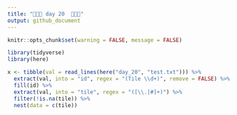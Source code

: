 ```yaml
---
title: "🎄🎄🎄 day 20  🎄🎄🎄"
output: github_document
---
```

```r
knitr::opts_chunk$set(warning = FALSE, message = FALSE)
```

```r
library(tidyverse)
library(here)

x <- tibble(val = read_lines(here("day_20", "test.txt"))) %>% 
  extract(val, into = "id", regex = "(Tile \\d+)", remove = FALSE) %>%
  fill(id) %>% 
  extract(val, into = "tile", regex = "([\\.|#]+)") %>% 
  filter(!is.na(tile)) %>% 
  nest(data = c(tile))

```

